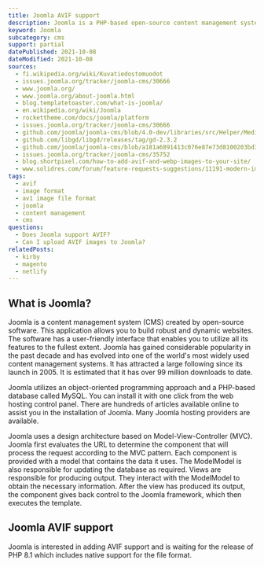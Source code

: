 ```yaml
---
title: Joomla AVIF support
description: Joomla is a PHP-based open-source content management system. Learn how to use AVIF images within Joomla.
keyword: Joomla
subcategory: cms
support: partial
datePublished: 2021-10-08
dateModified: 2021-10-08
sources:
  - fi.wikipedia.org/wiki/Kuvatiedostomuodot
  - issues.joomla.org/tracker/joomla-cms/30666
  - www.joomla.org/
  - www.joomla.org/about-joomla.html
  - blog.templatetoaster.com/what-is-joomla/
  - en.wikipedia.org/wiki/Joomla
  - rockettheme.com/docs/joomla/platform
  - issues.joomla.org/tracker/joomla-cms/30666
  - github.com/joomla/joomla-cms/blob/4.0-dev/libraries/src/Helper/MediaHelper.php#L65
  - github.com/libgd/libgd/releases/tag/gd-2.3.2
  - github.com/joomla/joomla-cms/blob/a181a6891413c076e87e73d8100203bd37e4fdd2/administrator/components/com_media/config.xml#L80
  - issues.joomla.org/tracker/joomla-cms/35752
  - blog.shortpixel.com/how-to-add-avif-and-webp-images-to-your-site/
  - www.solidres.com/forum/feature-requests-suggestions/11191-modern-image-format-support-webp-and-avif
tags:
  - avif
  - image format
  - av1 image file format
  - joomla
  - content management
  - cms
questions:
  - Does Joomla support AVIF?
  - Can I upload AVIF images to Joomla?
relatedPosts:
  - kirby
  - magento
  - netlify
---
```


## What is Joomla?

Joomla is a content management system (CMS) created by open-source software. This application allows you to build robust and dynamic websites. The software has a user-friendly interface that enables you to utilize all its features to the fullest extent. Joomla has gained considerable popularity in the past decade and has evolved into one of the world's most widely used content management systems. It has attracted a large following since its launch in 2005. It is estimated that it has over 99 million downloads to date.

Joomla utilizes an object-oriented programming approach and a PHP-based database called MySQL. You can install it with one click from the web hosting control panel. There are hundreds of articles available online to assist you in the installation of Joomla. Many Joomla hosting providers are available.

Joomla uses a design architecture based on Model-View-Controller (MVC). Joomla first evaluates the URL to determine the component that will process the request according to the MVC pattern. Each component is provided with a model that contains the data it uses. The ModelModel is also responsible for updating the database as required. Views are responsible for producing output. They interact with the ModelModel to obtain the necessary information. After the view has produced its output, the component gives back control to the Joomla framework, which then executes the template.

## Joomla AVIF support

Joomla is interested in adding AVIF support and is waiting for the release of PHP 8.1 which includes native support for the file format.
